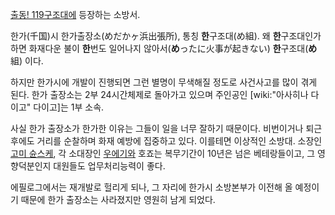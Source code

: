 [[출동! 119구조대]]에 등장하는 소방서.

한가(千国)시 한가출장소(めだかヶ浜出張所), 통칭 '''한'''구조대(め組).
왜 '''한'''구조대인가 하면 화재다운 불이 '''한'''번도 일어나지 않아서('''め'''ったに火事が起きない) '''한'''구조대('''め'''組) 이다.

하지만 한가시에 개발이 진행되면 그런 별명이 무색해질 정도로 사건사고를 많이 겪게 된다. 한가 출장소는 2부 24시간체제로 돌아가고 있으며 주인공인 [wiki:"아사히나 다이고" 다이고]는 1부 소속.

사실 한가 출장소가 한가한 이유는 그들이 일을 너무 잘하기 때문이다. 비번이거나 퇴근후에도 거리를 순찰하며 화재 예방에 집중하고 있다. 이를테면 이상적인 소방대. 소장인 [[고미 슌스케]], 각 소대장인 [[우에기]]와 호죠는 복무기간이 10년은 넘은 베테랑들이고, 그 영향덕분인지 대원들도 업무처리능력이 좋다.

에필로그에서는 재개발로 헐리게 되나, 그 자리에 한가시 소방본부가 이전해 올 예정이기 때문에 한가 출장소는 사라졌지만 영원히 남게 되었다.

